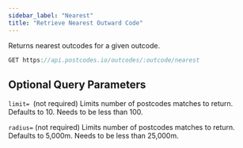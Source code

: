 ```yaml
---
sidebar_label: "Nearest"
title: "Retrieve Nearest Outward Code"
---
```


Returns nearest outcodes for a given outcode.

```javascript
GET https://api.postcodes.io/outcodes/:outcode/nearest
```

## Optional Query Parameters

`limit= `(not required) Limits number of postcodes matches to return. Defaults to 10. Needs to be less than 100.

`radius=` (not required) Limits number of postcodes matches to return. Defaults to 5,000m. Needs to be less than 25,000m.
